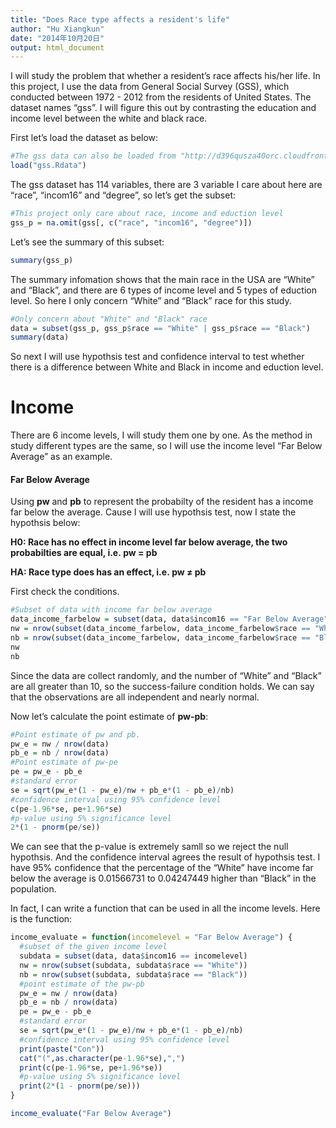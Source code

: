 ```yaml
---
title: "Does Race type affects a resident's life"
author: "Hu Xiangkun"
date: "2014年10月20日"
output: html_document
---
```


I will study the problem that whether a resident's race affects his/her life. In this project, I use the data from General Social Survey (GSS), which conducted between 1972 - 2012 from the residents of United States. The dataset names "gss". I will figure this out by contrasting the education and income level between the white and black race.

First let's load the dataset as below:

```r
#The gss data can also be loaded from "http://d396qusza40orc.cloudfront.net/statistics/project/gss.Rdata"
load("gss.Rdata")
```

The gss dataset has 114 variables, there are 3 variable I care about here are "race", "incom16" and "degree", so let's get the subset:

```r
#This project only care about race, income and eduction level
gss_p = na.omit(gss[, c("race", "incom16", "degree")])
```

Let's see the summary of this subset:

```r
summary(gss_p)
```

The summary infomation shows that the main race in the USA are "White" and "Black", and there are 6 types of income level and 5 types of eduction level. So here I only concern "White" and "Black" race for this study.

```r
#Only concern about "White" and "Black" race
data = subset(gss_p, gss_p$race == "White" | gss_p$race == "Black")
summary(data)
```

So next I will use hypothsis test and confidence interval to test whether there is a difference between White and Black in income and eduction level.

Income
===========
There are 6 income levels, I will study them one by one. As the method in study different types are the same, so I will use the income level "Far Below Average" as an example.

#### Far Below Average
Using **pw** and **pb** to represent the probabilty of the resident has a income far below the average. Cause I will use hypothsis test, now I state the hypothsis below:

**H0: Race has no effect in income level far below average, the two probabilties are equal, i.e. pw = pb** 

**HA: Race type does has an effect, i.e. pw ≠ pb**

First check the conditions.

```r
#Subset of data with income far below average
data_income_farbelow = subset(data, data$incom16 == "Far Below Average")
nw = nrow(subset(data_income_farbelow, data_income_farbelow$race == "White"))
nb = nrow(subset(data_income_farbelow, data_income_farbelow$race == "Black"))
nw
nb
```

Since the data are collect randomly, and the number of "White" and "Black" are all greater than 10, so the success-failure condition holds. We can say that the observations are all independent and nearly normal.

Now let's calculate the point estimate of **pw-pb**:

```r
#Point estimate of pw and pb.
pw_e = nw / nrow(data)
pb_e = nb / nrow(data)
#Point estimate of pw-pe
pe = pw_e - pb_e
#standard error
se = sqrt(pw_e*(1 - pw_e)/nw + pb_e*(1 - pb_e)/nb)
#confidence interval using 95% confidence level
c(pe-1.96*se, pe+1.96*se)
#p-value using 5% significance level
2*(1 - pnorm(pe/se))
```

We can see that the p-value is extremely samll so we reject the null hypothsis. And the confidence interval agrees the result of hypothsis test. I have 95% confidence that the percentage of the "White" have income far below the average is 0.01566731 to 0.04247449 higher than "Black" in the population.

In fact, I can write a function that can be used in all the income levels. Here is the function:

```r
income_evaluate = function(incomelevel = "Far Below Average") {
  #subset of the given income level
  subdata = subset(data, data$incom16 == incomelevel)
  nw = nrow(subset(subdata, subdata$race == "White"))
  nb = nrow(subset(subdata, subdata$race == "Black"))
  #point estimate of the pw-pb
  pw_e = nw / nrow(data)
  pb_e = nb / nrow(data)
  pe = pw_e - pb_e
  #standard error
  se = sqrt(pw_e*(1 - pw_e)/nw + pb_e*(1 - pb_e)/nb)
  #confidence interval using 95% confidence level
  print(paste("Con"))
  cat("(",as.character(pe-1.96*se),",")
  print(c(pe-1.96*se, pe+1.96*se))
  #p-value using 5% significance level
  print(2*(1 - pnorm(pe/se)))
}
```

```r
income_evaluate("Far Below Average")
```



